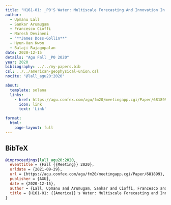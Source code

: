 ```yaml
---
title: "H161-01: _P0'S Water: Multiscale Forecasting And Innovation In Infrastructure Design & Management Instruments Is Critical For Climate Adaptation"
author:
  - Upmanu Lall
  - Sankar Arumugam
  - Francesco Cioffi
  - Naresh Devineni
  - "**James Doss-Gollin**"
  - Hyun-Han Kwon
  - Balaji Rajagopalan
date: 2020-12-15
details: "Agu Fall _P0 2020"
year: 2020
bibliography: ../../my-papers.bib
csl: ../../american-geophysical-union.csl
nocite: "@lall_agu20:2020"

about:
  template: solana
  links:
    - href: https://agu.confex.com/agu/fm20/meetingapp.cgi/Paper/681899
      icon: link
      text: 'Link'

format:
  html:
    page-layout: full
---
```


## BibTeX

```bibtex
@inproceedings{lall_agu20:2020,
  eventtitle = {Fall {{Meeting}} 2020},
  urldate = {2021-09-29},
  url = {https://agu.confex.com/agu/fm20/meetingapp.cgi/Paper/681899},
  publisher = {AGU},
  date = {2020-12-15},
  author = {Lall, Upmanu and Arumugam, Sankar and Cioffi, Francesco and Devineni, Naresh and Doss-Gollin, James and Kwon, Hyun-Han and Rajagopalan, Balaji},
  title = {H161-01: {{America}}'s Water: Multiscale Forecasting and Innovation in Infrastructure Design \& Management Instruments Is Critical for Climate Adaptation},
}
```